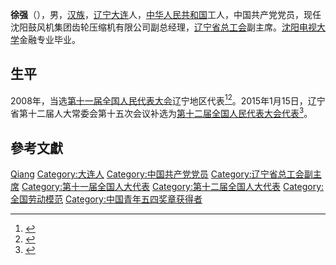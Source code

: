 {{About|中国政治人物|同名人物|徐强}}

'''徐强'''（{{bd|1970年|11月|}}），男，[[汉族|汉族]]，[[辽宁|辽宁]][[大连|大连]]人，[[中华人民共和国|中华人民共和国]]工人，中国共产党党员，现任沈阳鼓风机集团齿轮压缩机有限公司副总经理，[[辽宁省总工会|辽宁省总工会]]副主席。[[沈阳电视大学|沈阳电视大学]]金融专业毕业。

== 生平 ==
2008年，当选[[第十一届全国人民代表大会|第十一届全国人民代表大会]]辽宁地区代表<ref>{{cite web|author=新华网|title=第十一届全国人大代表|url=http://news.xinhuanet.com/ziliao/2008-03/03/content_7708230.htm?node=36628|publisher=新华网|accessdate=2014-01-07|archive-date=2014-01-10|archive-url=https://web.archive.org/web/20140110211415/http://news.xinhuanet.com/ziliao/2008-03/03/content_7708230.htm?node=36628|dead-url=no}}</ref><ref>{{cite news|title=全国人大代表信息-徐强|url= http://210.82.31.1:8084/delegate/viewDelegate.action?dbid=110446|accessdate=2013-04-05|newspaper=全国人大网|archive-url=https://web.archive.org/web/20140306060341/http://www.npc.gov.cn/delegate/viewDelegate.action?dbid=110446|archive-date=2014-03-06|dead-url=yes}}</ref>。2015年1月15日，辽宁省第十二届人大常委会第十五次会议补选为[[第十二届全国人民代表大会代表|第十二届全国人民代表大会代表]]<ref>{{cite news|title=第十二届全国人民代表大会常务委员会代表资格审查委员会关于个别代表的代表资格的报告（2015年2月27日第十二届全国人民代表大会常务委员会第十三次会议通过）|url=http://www.npc.gov.cn/wxzl/gongbao/2015-05/07/content_1939081.htm|accessdate=2016-07-03|newspaper=中国人大网|archive-date=2016-08-28|archive-url=https://web.archive.org/web/20160828192246/http://www.npc.gov.cn/wxzl/gongbao/2015-05/07/content_1939081.htm|dead-url=yes}}</ref>。

== 參考文獻 ==
{{reflist}}

{{Authority control}}
{{DEFAULTSORT:Xu徐}}
[[Category:徐姓|Qiang]]
[[Category:大连人|Category:大连人]]
[[Category:中国共产党党员|Category:中国共产党党员]]
[[Category:辽宁省总工会副主席|Category:辽宁省总工会副主席]]
[[Category:第十一届全国人大代表|Category:第十一届全国人大代表]]
[[Category:第十二届全国人大代表|Category:第十二届全国人大代表]]
[[Category:全国劳动模范|Category:全国劳动模范]]
[[Category:中国青年五四奖章获得者|Category:中国青年五四奖章获得者]]